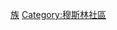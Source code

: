 {{Catnav|頁面分類|...|亚洲民族|中华民族}}
{{Catnav|頁面分類|...|亚洲国家|中国|中华民族}}
{{Catnav|頁面分類|人文學科|人类学|族群|穆斯林民族}}

{{catmore}}

{{中华民族分类}}

[[Category:中国族群|族]]
[[Category:穆斯林社區|Category:穆斯林社區]]